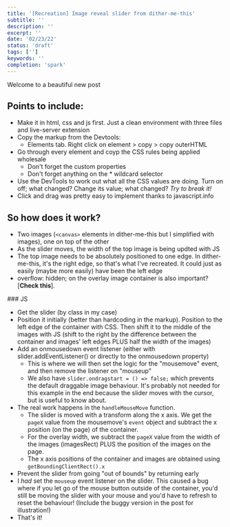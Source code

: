 ```yaml
---
title: '[Recreation] Image reveal slider from dither-me-this'
subtitle: ''
description: ''
excerpt: ''
date: '02/23/22'
status: 'draft'
tags: ['']
keywords: ''
completion: 'spark'
---
```


<p>
  <Dropcap>Welcome</Dropcap> to a beautiful new post
</p>

## Points to include:

- Make it in html, css and js first. Just a clean environment with three files and
  live-server extension
- Copy the markup from the Devtools:
  - Elements tab. Right click on element > copy > copy outerHTML
- Go through every element and coyp the CSS rules being applied wholesale
  - Don't forget the custom properties
  - Don't forget anything on the \* wildcard selector
- Use the DevTools to work out what all the CSS values are doing. Turn on off; what
  changed? Change its value; what changed? _Try to break it!_
- Click and drag was pretty easy to implement thanks to javascript.info

## So how does it work?

- Two images (`<canvas>` elements in dither-me-this but I simplified with images), one on
  top of the other
- As the slider moves, the width of the top image is being updted with JS
- The top image needs to be absolutely positioned to one edge. In dither-me-this, it's the
  right edge, so that's what I've recreated. It could just as easily (maybe more easily)
  have been the left edge
- overflow: hidden; on the overlay image container is also important? [**Check this**].

### JS

- Get the slider (by class in my case)
- Position it initially (better than hardcoding in the markup). Position to the left edge
  of the container with CSS. Then shift it to the middle of the images with JS (shift to
  the right by the difference between the container and images' left edges PLUS half the
  width of the images)
- Add an onmousedown event listener (either with slider.addEventListener() or directly to
  the onmousedown property)
  - This is where we will then set the logic for the "mousemove" event, and then remove
    the listener on "mouseup"
  - We also have `slider.ondragstart = () => false;` which prevents the default draggable
    image behaviour. It's probably not needed for this example in the end because the
    slider moves with the cursor, but is useful to know about.
- The real work happens in the `handleMouseMove` function.
  - The slider is moved with a transform along the x axis. We get the `pageX` value from
    the mousemove's `event` object and subtract the x position (on the page) of the
    container.
  - For the overlay width, we subtract the `pageX` value from the width of the images
    (imagesRect) PLUS the position of the images on the page.
  - The x axis positions of the container and images are obtained using
    `getBoundingClientRect().x`
- Prevent the slider from going "out of bounds" by returning early
- I _had_ set the `mouseup` event listener on the slider. This caused a bug where if you
  let go of the mouse button outside of the container, you'd still be moving the slider
  with your mouse and you'd have to refresh to reset the behaviour! (Include the buggy
  version in the post for illustration!)
- That's it!

